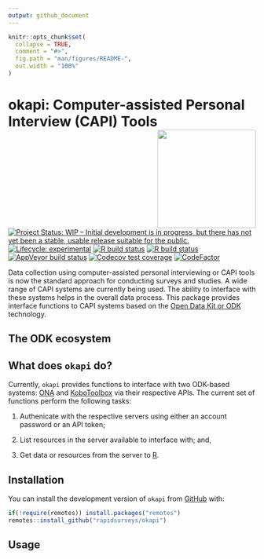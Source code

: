 ```yaml
---
output: github_document
---
```


<!-- README.md is generated from README.Rmd. Please edit that file -->

```r
knitr::opts_chunk$set(
  collapse = TRUE,
  comment = "#>",
  fig.path = "man/figures/README-",
  out.width = "100%"
)
```
# okapi: Computer-assisted Personal Interview (CAPI) Tools <img src="man/figures/logo.png" width="200" align="right" />

<!-- badges: start -->
[![Project Status: WIP – Initial development is in progress, but there has not yet been a stable, usable release suitable for the public.](https://www.repostatus.org/badges/latest/wip.svg)](https://www.repostatus.org/#wip)
[![Lifecycle: experimental](https://img.shields.io/badge/lifecycle-experimental-orange.svg)](https://www.tidyverse.org/lifecycle/#experimental)
[![R build status](https://github.com/rapidsurveys/okapi/workflows/R-CMD-check/badge.svg)](https://github.com/rapidsurveys/okapi/actions)
[![R build status](https://github.com/rapidsurveys/okapi/workflows/test-coverage/badge.svg)](https://github.com/rapidsurveys/okapi/actions)
[![AppVeyor build status](https://ci.appveyor.com/api/projects/status/github/rapidsurveys/okapi?branch=master&svg=true)](https://ci.appveyor.com/project/rapidsurveys/okapi)
[![Codecov test coverage](https://codecov.io/gh/rapidsurveys/okapi/branch/master/graph/badge.svg)](https://codecov.io/gh/rapidsurveys/okapi?branch=master)
[![CodeFactor](https://www.codefactor.io/repository/github/rapidsurveys/okapi/badge)](https://www.codefactor.io/repository/github/rapidsurveys/okapi)
<!-- badges: end -->

Data collection using computer-assisted personal interviewing or CAPI tools is now the standard approach for conducting surveys and studies. A wide range of CAPI systems are currently being used. The ability to interface with these systems helps in the overall data process. This package provides interface functions to CAPI systems based on the [Open Data Kit or ODK](https://getodk.org) technology.

## The ODK ecosystem

## What does `okapi` do?

Currently, `okapi` provides functions to interface with two ODK-based systems: [ONA](https://getodk.org) and [KoboToolbox](https://kobotoolbox.org) via their respective APIs. The current set of functions perform the following tasks:

1. Authenicate with the respective servers using either an account password or an API token;

2. List resources in the server available to interface with; and,

3. Get data or resources from the server to [R](https://cran.r-project.org).

## Installation

You can install the development version of `okapi` from [GitHub](https://github.com/rapidsurveys/okapi) with:

```r
if(!require(remotes)) install.packages("remotes")
remotes::install_github("rapidsurveys/okapi")
```

## Usage
